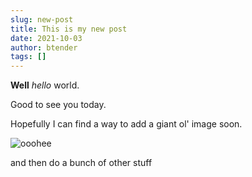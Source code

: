 ```yaml
---
slug: new-post
title: This is my new post
date: 2021-10-03
author: btender
tags: []
---
```

**Well** *hello* world.

Good to see you today.

Hopefully I can find a way to add a giant ol' image soon.

![ooohee](https://via.placeholder.com/300x150 "whee")

and then do a bunch of other stuff